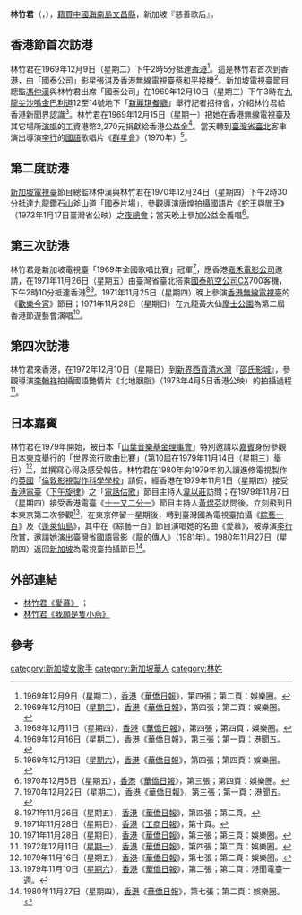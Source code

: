 '''林竹君'''（{{lang-en|'''Lena Lim'''}}，{{bd|1952年|||}}），[[籍貫|籍貫]][[中國|中國]][[海南島|海南島]][[文昌縣|文昌縣]]，新加坡『慈善歌后』。

== 香港節首次訪港 ==
林竹君在1969年12月9日（星期二）下午2時5分抵達[[香港|香港]]<ref>1969年12月9日（星期二），[[香港|香港]]《[[華僑日報|華僑日報]]》，第四張；第二頁：娛樂圈。</ref>。這是林竹君首次到香港，由「[[國泰公司|國泰公司]]」影星[[張淇|張淇]]及香港無線電視臺[[蔡和平|蔡和平]]接機<ref>1969年12月10日（[[星期三|星期三]]），[[香港|香港]]《[[華僑日報|華僑日報]]》，第四張；第二頁：娛樂圈。</ref>。新加坡電視臺節目總監[[馮仲漢|馮仲漢]]與林竹君出席「國泰公司」在1969年12月10日（星期三）下午3時在[[九龍|九龍]][[尖沙嘴|尖沙嘴]][[金巴利道|金巴利道]]12至14號地下「[[新麗琪餐廳|新麗琪餐廳]]」舉行記者招待會，介紹林竹君給香港新聞界認識<ref>1969年12月11日（星期四），[[香港|香港]]《[[華僑日報|華僑日報]]》，第四張；第四頁：娛樂圈。</ref>。林竹君在1969年12月15日（星期一）把她在香港無線電視臺及其它場所[[演唱|演唱]]的工資港幣2,270元捐獻給香港[[公益金|公益金]]<ref>1969年12月16日（星期二），[[香港|香港]]《[[華僑日報|華僑日報]]》，第三張；第一頁：港聞五。</ref>。當天轉到[[臺灣省|臺灣省]][[臺北|臺北]]客串演出導演[[李行|李行]]的[[國語|國語]]歌唱片《[[群星會|群星會]]》（1970年）<ref>1969年12月13日（[[星期六|星期六]]），[[香港|香港]]《[[華僑日報|華僑日報]]》，第四張；第四頁：娛樂圈。</ref>。

== 第二度訪港 ==
[[新加坡電視臺|新加坡電視臺]]節目總監林仲漢與林竹君在1970年12月24日（星期四）下午2時30分抵達九龍[[鑽石山|鑽石山]][[斧山道|斧山道]]「國泰片場」，參觀導演[[唐煌|唐煌]]拍攝國語片《[[蛇王與閻王|蛇王與閻王]]》（1973年1月17日臺灣省公映）之[[夜總會|夜總會]]；當天晚上參加公益金義唱<ref>1970年12月5日（星期五），[[香港|香港]]《[[華僑日報|華僑日報]]》，第三張；第四頁：娛樂圈。</ref>。

== 第三次訪港 ==
林竹君是新加坡電視臺「1969年全國歌唱比賽」冠軍<ref>1970年12月22日（星期二），[[香港|香港]]《[[華僑日報|華僑日報]]》，第三張；第一頁：港聞五。</ref>，應香港[[嘉禾電影公司|嘉禾電影公司]]邀請，在1971年11月26日（星期五）由臺灣省臺北搭乘[[國泰航空公司|國泰航空公司]]CX700客機，下午2時10分抵達香港<ref>1971年11月26日（星期五），[[香港|香港]]《[[華僑日報|華僑日報]]》，第四張；第二頁。</ref><ref>1971年11月28日（星期日），[[香港|香港]]《[[工商日報|工商日報]]》，第十頁。</ref>。1971年11月25日（星期四）晚上參演[[香港無線電視臺|香港無線電視臺]]的《[[歡樂今宵|歡樂今宵]]》節目；1971年11月28日（星期日）在九龍黃大仙[[摩士公園|摩士公園]]為第二屆香港節遊藝會演唱<ref>1971年11月28日（星期日），[[香港|香港]]《[[華僑日報|華僑日報]]》，第三張；第三頁：娛樂圈。</ref>。

== 第四次訪港 ==
林竹君來香港，在1972年12月10日（星期日）到[[新界|新界]][[西貢區|西貢]][[清水灣|清水灣]]『[[邵氏影城|邵氏影城]]』，參觀導演[[李翰祥|李翰祥]]拍攝國語艷情片《北地胭脂》（1973年4月5日香港公映）的拍攝過程<ref>1972年12月11日（[[星期一|星期一]]），[[香港|香港]]《[[華僑日報|華僑日報]]》，第四張；第二頁：娛樂圈。</ref>。

== 日本嘉賓 ==
林竹君在1979年開始，被日本「[[山葉音樂基金理事會|山葉音樂基金理事會]]」特別邀請以[[嘉賓|嘉賓]]身份參觀[[日本|日本]][[東京|東京]]舉行的「世界流行歌曲比賽」（第10屆在1979年11月14日（星期三）舉行）<ref>1979年11月16日（星期五），[[香港|香港]]《[[華僑日報|華僑日報]]》，第七張；第二頁：娛樂圈。</ref>，並撰寫心得及感受報告。林竹君在1980年向1979年初入讀進修電視製作的[[英國|英國]]「[[倫敦影視製作科學學校|倫敦影視製作科學學校]]」請假，經香港在1979年11月1日（星期四）接受[[香港電臺|香港電臺]]《[[下午旋律|下午旋律]]》之「[[電話估歌|電話估歌]]」節目主持人[[韋以莊|韋以莊]]訪問；在1979年11月7日（星期四）接受香港電臺《[[十一又二分一|十一又二分一]]》節目主持人[[黃煜芬|黃煜芬]]訪問後，立刻飛到日本東京第二次參觀<ref>1979年11月10日（[[星期六|星期六]]），[[香港|香港]]《[[華僑日報|華僑日報]]》，第二張；第二頁：港聞電臺一週。</ref>，在東京停留一星期後，轉到臺灣國為電視臺拍攝《[[綜藝一百|綜藝一百]]》及《[[蓬萊仙島|蓬萊仙島]]》，其中在《綜藝一百》節目演唱她的名曲《愛慕》，被導演[[李行|李行]]欣賞，邀請她演出臺灣省國語電影《[[龍的傳人|龍的傳人]]》（1981年）。1980年11月27日（星期四）返回[[新加坡|新加坡]]為電視臺拍攝節目<ref>1980年11月27日（星期四），[[香港|香港]]《[[華僑日報|華僑日報]]》，第七張；第二頁：娛樂圈。</ref>。

== 外部連結 ==
* [http://www.youtube.com/watch?v=4Ptqt_YRCGk 林竹君《愛慕》] {{Wayback|url=http://www.youtube.com/watch?v=4Ptqt_YRCGk |date=20161003054555 }}；
* [http://www.youtube.com/watch?v=dCEtP4tIvFM 林竹君《我願是隻小燕》]

== 參考 ==
<div class="references-small">
<references />
</div>

[[category:新加坡女歌手|category:新加坡女歌手]]
[[category:新加坡華人|category:新加坡華人]]
[[category:林姓|category:林姓]]